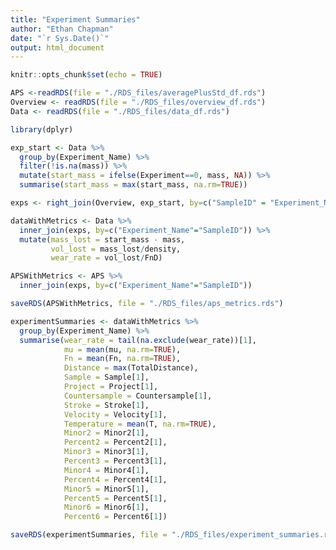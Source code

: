 ```yaml
---
title: "Experiment Summaries"
author: "Ethan Chapman"
date: "`r Sys.Date()`"
output: html_document
---
```


```r
knitr::opts_chunk$set(echo = TRUE)
```

```r
APS <-readRDS(file = "./RDS_files/averagePlusStd_df.rds")
Overview <- readRDS(file = "./RDS_files/overview_df.rds")
Data <- readRDS(file = "./RDS_files/data_df.rds")
```

```r
library(dplyr)

exp_start <- Data %>%
  group_by(Experiment_Name) %>%
  filter(!is.na(mass)) %>%
  mutate(start_mass = ifelse(Experiment==0, mass, NA)) %>%
  summarise(start_mass = max(start_mass, na.rm=TRUE))

exps <- right_join(Overview, exp_start, by=c("SampleID" = "Experiment_Name"))

dataWithMetrics <- Data %>%
  inner_join(exps, by=c("Experiment_Name"="SampleID")) %>%
  mutate(mass_lost = start_mass - mass,
         vol_lost = mass_lost/density,
         wear_rate = vol_lost/FnD)

APSWithMetrics <- APS %>%
  inner_join(exps, by=c("Experiment_Name"="SampleID"))

saveRDS(APSWithMetrics, file = "./RDS_files/aps_metrics.rds")

experimentSummaries <- dataWithMetrics %>%
  group_by(Experiment_Name) %>%
  summarise(wear_rate = tail(na.exclude(wear_rate))[1],
            mu = mean(mu, na.rm=TRUE),
            Fn = mean(Fn, na.rm=TRUE),
            Distance = max(TotalDistance),
            Sample = Sample[1],
            Project = Project[1],
            Countersample = Countersample[1],
            Stroke = Stroke[1],
            Velocity = Velocity[1],
            Temperature = mean(T, na.rm=TRUE),
            Minor2 = Minor2[1],
            Percent2 = Percent2[1],
            Minor3 = Minor3[1],
            Percent3 = Percent3[1],
            Minor4 = Minor4[1],
            Percent4 = Percent4[1],
            Minor5 = Minor5[1],
            Percent5 = Percent5[1],
            Minor6 = Minor6[1],
            Percent6 = Percent6[1])

saveRDS(experimentSummaries, file = "./RDS_files/experiment_summaries.rds")
```


